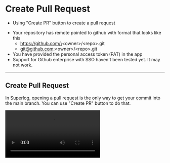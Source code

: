 
# Create Pull Request

<Notice title="What you'll learn" type="tldr">

- Using "Create PR" button to create a pull request

</Notice>

<Notice title="Prerequisites">

- Your repository has remote pointed to github with format that looks like this
  - https://github.com/\<owner\>/\<repo\>.git
  - git@github.com:\<owner\>/\<repo\>.git
- You have provided the personal access token \(PAT\) in the app
- Support for Github enterprise with SSO haven't been tested yet. It may not work.

</Notice>

---

## Create Pull Request

In Superlog, opening a pull request is the only way to get your commit into the main branch. You can use "Create PR" button to do that.

<Video src="/createPRs.mp4" />

<Notice title="Equivalent git commands:">

1. git push
2. Open pull request in github

</Notice>
